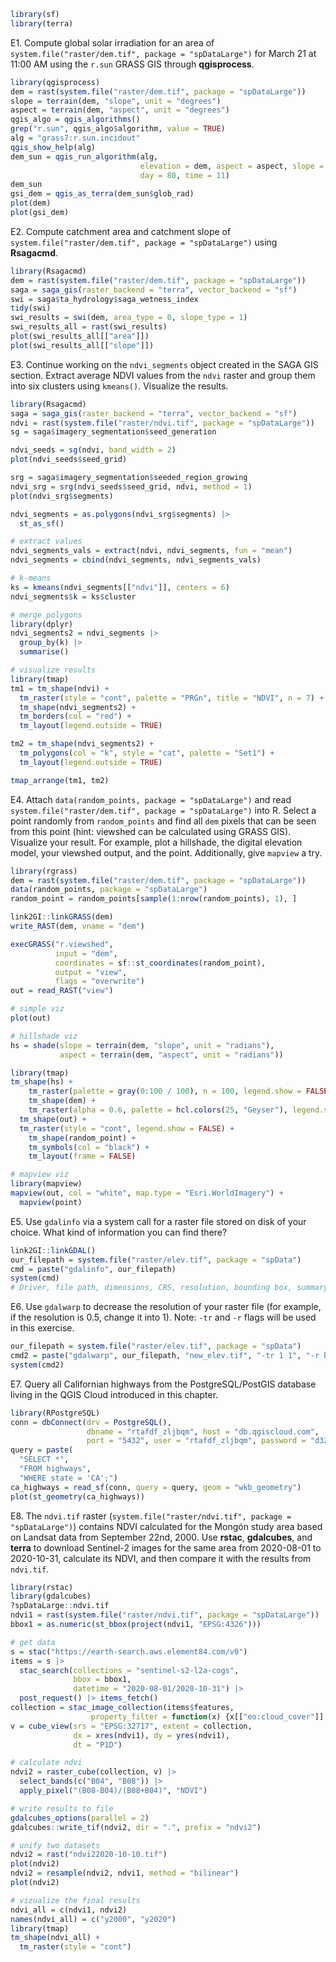 ```r
library(sf)
library(terra)
```

<!-- qgisprocess 1-3 -->
E1. Compute global solar irradiation for an area of `system.file("raster/dem.tif", package = "spDataLarge")` for March 21 at 11:00 AM using the `r.sun` GRASS GIS through **qgisprocess**.

```r
library(qgisprocess)
dem = rast(system.file("raster/dem.tif", package = "spDataLarge"))
slope = terrain(dem, "slope", unit = "degrees")
aspect = terrain(dem, "aspect", unit = "degrees")
qgis_algo = qgis_algorithms()
grep("r.sun", qgis_algo$algorithm, value = TRUE)
alg = "grass7:r.sun.incidout"
qgis_show_help(alg)
dem_sun = qgis_run_algorithm(alg,
                             elevation = dem, aspect = aspect, slope = slope,
                             day = 80, time = 11)
dem_sun
gsi_dem = qgis_as_terra(dem_sun$glob_rad)
plot(dem)
plot(gsi_dem)
```

<!-- sagagis 1 -->
E2. Compute catchment area\index{catchment area} and catchment slope of `system.file("raster/dem.tif", package = "spDataLarge")` using **Rsagacmd**.

```r
library(Rsagacmd)
dem = rast(system.file("raster/dem.tif", package = "spDataLarge"))
saga = saga_gis(raster_backend = "terra", vector_backend = "sf")
swi = saga$ta_hydrology$saga_wetness_index
tidy(swi)
swi_results = swi(dem, area_type = 0, slope_type = 1)
swi_results_all = rast(swi_results)
plot(swi_results_all[["area"]])
plot(swi_results_all[["slope"]])
```

E3. Continue working on the `ndvi_segments` object created in the SAGA GIS section.
Extract average NDVI values from the `ndvi` raster and group them into six clusters using `kmeans()`. 
Visualize the results.

```r
library(Rsagacmd)
saga = saga_gis(raster_backend = "terra", vector_backend = "sf")
ndvi = rast(system.file("raster/ndvi.tif", package = "spDataLarge"))
sg = saga$imagery_segmentation$seed_generation

ndvi_seeds = sg(ndvi, band_width = 2)
plot(ndvi_seeds$seed_grid)

srg = saga$imagery_segmentation$seeded_region_growing
ndvi_srg = srg(ndvi_seeds$seed_grid, ndvi, method = 1)
plot(ndvi_srg$segments)

ndvi_segments = as.polygons(ndvi_srg$segments) |> 
  st_as_sf()

# extract values
ndvi_segments_vals = extract(ndvi, ndvi_segments, fun = "mean")
ndvi_segments = cbind(ndvi_segments, ndvi_segments_vals)

# k-means
ks = kmeans(ndvi_segments[["ndvi"]], centers = 6)
ndvi_segments$k = ks$cluster

# merge polygons
library(dplyr)
ndvi_segments2 = ndvi_segments |> 
  group_by(k) |> 
  summarise()

# visualize results
library(tmap)
tm1 = tm_shape(ndvi) +
  tm_raster(style = "cont", palette = "PRGn", title = "NDVI", n = 7) + 
  tm_shape(ndvi_segments2) +
  tm_borders(col = "red") +
  tm_layout(legend.outside = TRUE)

tm2 = tm_shape(ndvi_segments2) +
  tm_polygons(col = "k", style = "cat", palette = "Set1") +
  tm_layout(legend.outside = TRUE)

tmap_arrange(tm1, tm2)
```

<!-- rgrass 1 -->
E4. Attach `data(random_points, package = "spDataLarge")` and read `system.file("raster/dem.tif", package = "spDataLarge")` into R.
Select a point randomly from `random_points` and find all `dem` pixels that can be seen from this point (hint: viewshed\index{viewshed} can be calculated using GRASS GIS).
Visualize your result.
For example, plot a hillshade\index{hillshade}, the digital elevation model\index{digital elevation model}, your viewshed\index{viewshed} output, and the point.
Additionally, give `mapview` a try.

```r
library(rgrass)
dem = rast(system.file("raster/dem.tif", package = "spDataLarge"))
data(random_points, package = "spDataLarge")
random_point = random_points[sample(1:nrow(random_points), 1), ]

link2GI::linkGRASS(dem)
write_RAST(dem, vname = "dem")

execGRASS("r.viewshed",
          input = "dem", 
          coordinates = sf::st_coordinates(random_point),
          output = "view",
          flags = "overwrite")
out = read_RAST("view")

# simple viz
plot(out)

# hillshade viz
hs = shade(slope = terrain(dem, "slope", unit = "radians"), 
           aspect = terrain(dem, "aspect", unit = "radians"))

library(tmap)
tm_shape(hs) +
	tm_raster(palette = gray(0:100 / 100), n = 100, legend.show = FALSE) +
	tm_shape(dem) +
	tm_raster(alpha = 0.6, palette = hcl.colors(25, "Geyser"), legend.show = FALSE) +
  tm_shape(out) +
  tm_raster(style = "cont", legend.show = FALSE) +
	tm_shape(random_point) +
	tm_symbols(col = "black") +
	tm_layout(frame = FALSE)

# mapview viz
library(mapview)
mapview(out, col = "white", map.type = "Esri.WorldImagery") +
  mapview(point)
```

<!-- gdal 1-2 -->
E5. Use `gdalinfo` via a system call for a raster\index{raster} file stored on disk of your choice.
What kind of information you can find there?

```r
link2GI::linkGDAL()
our_filepath = system.file("raster/elev.tif", package = "spData")
cmd = paste("gdalinfo", our_filepath)
system(cmd)
# Driver, file path, dimensions, CRS, resolution, bounding box, summary statistics
```

E6. Use `gdalwarp` to decrease the resolution of your raster file (for example, if the resolution is 0.5, change it into 1). Note: `-tr` and `-r` flags will be used in this exercise.

```r
our_filepath = system.file("raster/elev.tif", package = "spData")
cmd2 = paste("gdalwarp", our_filepath, "new_elev.tif", "-tr 1 1", "-r bilinear")
system(cmd2)
```

<!-- postgis 1? -->
E7. Query all Californian highways from the PostgreSQL/PostGIS\index{PostGIS} database living in the QGIS\index{QGIS} Cloud introduced in this chapter.

```r
library(RPostgreSQL)
conn = dbConnect(drv = PostgreSQL(), 
                 dbname = "rtafdf_zljbqm", host = "db.qgiscloud.com",
                 port = "5432", user = "rtafdf_zljbqm", password = "d3290ead")
query = paste(
  "SELECT *",
  "FROM highways",
  "WHERE state = 'CA';")
ca_highways = read_sf(conn, query = query, geom = "wkb_geometry")
plot(st_geometry(ca_highways))
```

<!-- stac+gdalcubes 1 -->
E8. The `ndvi.tif` raster (`system.file("raster/ndvi.tif", package = "spDataLarge")`) contains NDVI calculated for the Mongón study area based on Landsat data from September 22nd, 2000.
Use **rstac**, **gdalcubes**, and **terra** to download Sentinel-2 images for the same area from 
2020-08-01 to 2020-10-31, calculate its NDVI, and then compare it with the results from `ndvi.tif`.

```r
library(rstac)
library(gdalcubes)
?spDataLarge::ndvi.tif
ndvi1 = rast(system.file("raster/ndvi.tif", package = "spDataLarge"))
bbox1 = as.numeric(st_bbox(project(ndvi1, "EPSG:4326")))

# get data
s = stac("https://earth-search.aws.element84.com/v0")
items = s |>
  stac_search(collections = "sentinel-s2-l2a-cogs",
              bbox = bbox1, 
              datetime = "2020-08-01/2020-10-31") |>
  post_request() |> items_fetch()
collection = stac_image_collection(items$features, 
                  property_filter = function(x) {x[["eo:cloud_cover"]] < 10})
v = cube_view(srs = "EPSG:32717", extent = collection,
              dx = xres(ndvi1), dy = yres(ndvi1),
              dt = "P1D")

# calculate ndvi
ndvi2 = raster_cube(collection, v) |>
  select_bands(c("B04", "B08")) |>
  apply_pixel("(B08-B04)/(B08+B04)", "NDVI")

# write results to file
gdalcubes_options(parallel = 2)
gdalcubes::write_tif(ndvi2, dir = ".", prefix = "ndvi2")

# unify two datasets
ndvi2 = rast("ndvi22020-10-10.tif")
plot(ndvi2)
ndvi2 = resample(ndvi2, ndvi1, method = "bilinear")
plot(ndvi2)

# vizualize the final results
ndvi_all = c(ndvi1, ndvi2)
names(ndvi_all) = c("y2000", "y2020")
library(tmap)
tm_shape(ndvi_all) +
  tm_raster(style = "cont")
```

